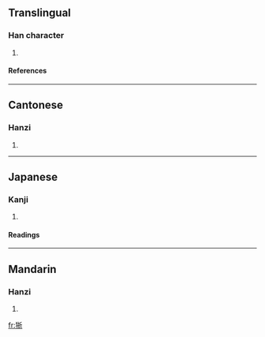 ==Translingual==
===Han character===
{{Han char|rn=94|rad=犬|as=07|sn=10|four=4222<sub>1</sub>|canj=大竹手竹中 (KHQHL)}}
# {{defn|Han|sort=犬07}}
====References====
{{Han ref|kx=0712.040|dkj=20434|dj=1124.050|hdz=21347.130|uh=72FE|ud=29438|bh=D2A6|bd=53926}}

----
==Cantonese==
===Hanzi===
{{yue-hanzi|jyut=|y=jai3}}
# {{defn|Cantonese}}

----
==Japanese==
===Kanji===
{{ja-kanji|grade=|rs=犬07}}
# {{defn|Japanese}} 
====Readings====
{{ja-readings|on=[[せい]] (sei), [[けい]] (kei)|kun=}}

----
==Mandarin==
===Hanzi===
{{cmn-hanzi|pin=[[zhì]] ([[zhi4]])|wg=chih<sup>4</sup>}}
# {{defn|Mandarin}}

[[fr:狾]]